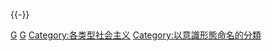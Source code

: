 {{Catnav|頁面分類|人文學科|哲学|社会哲学|政治理論}}
{{Catnav|頁面分類|人文學科|哲学|主义}}

{{catmore}}
{{portal|共产主义}}
{{Commonscat|Communism}}
{{-}}

[[Category:主义|G]]
[[Category:政治理論|G]]
[[Category:各类型社会主义|Category:各类型社会主义]]
[[Category:以意識形態命名的分類|Category:以意識形態命名的分類]]